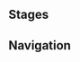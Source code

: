 {{Genius Invokation TCG Character Stages Intro}}

==Stages==
{{Genius Invokation TCG Stages/Detailed|Feresht}}

==Navigation==
{{Genius Invokation TCG Stages Navbox}}